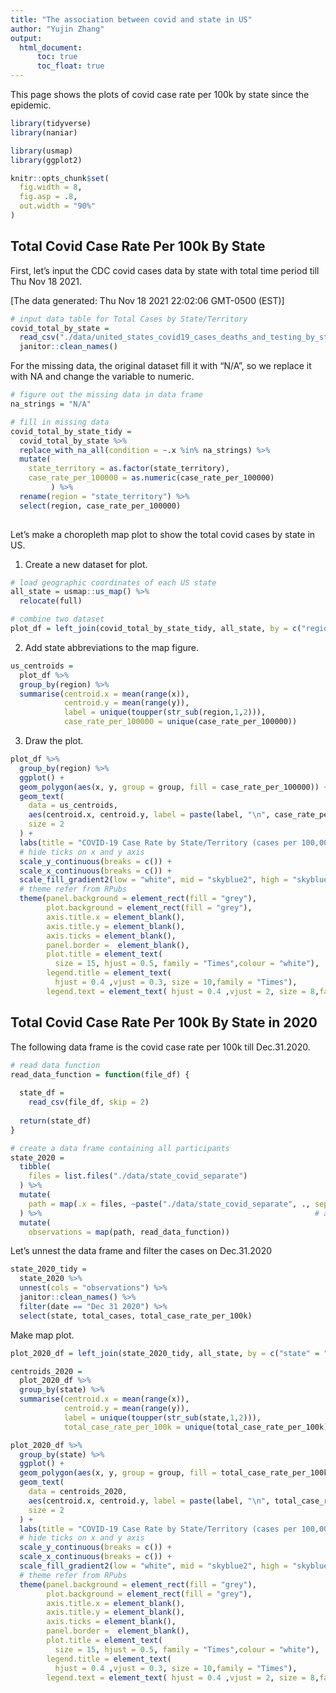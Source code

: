 ```yaml
---
title: "The association between covid and state in US"
author: "Yujin Zhang"
output: 
  html_document:
      toc: true
      toc_float: true
---
```


This page shows the plots of covid case rate per 100k by state since the epidemic.

```r
library(tidyverse)
library(naniar)

library(usmap)
library(ggplot2)

knitr::opts_chunk$set(
  fig.width = 8,
  fig.asp = .8,
  out.width = "90%"
)
```

## Total Covid Case Rate Per 100k By State

First, let's input the CDC covid cases data by state with total time period till Thu Nov 18 2021.

[The data generated: Thu Nov 18 2021 22:02:06 GMT-0500 (EST)]

```r
# input data table for Total Cases by State/Territory
covid_total_by_state = 
  read_csv("./data/united_states_covid19_cases_deaths_and_testing_by_state.csv", skip = 2) %>% 
  janitor::clean_names()
```

For the missing data, the original dataset fill it with "N/A", so we replace it with NA and change the variable to numeric.

```r
# figure out the missing data in data frame
na_strings = "N/A"

# fill in missing data
covid_total_by_state_tidy =
  covid_total_by_state %>% 
  replace_with_na_all(condition = ~.x %in% na_strings) %>% 
  mutate(
    state_territory = as.factor(state_territory),
    case_rate_per_100000 = as.numeric(case_rate_per_100000)
         ) %>% 
  rename(region = "state_territory") %>% 
  select(region, case_rate_per_100000)
  
```

Let's make a choropleth map plot to show the total covid cases by state in US.

1. Create a new dataset for plot.

```r
# load geographic coordinates of each US state
all_state = usmap::us_map() %>% 
  relocate(full)

# combine two dataset
plot_df = left_join(covid_total_by_state_tidy, all_state, by = c("region" = "full"))
```

2. Add state abbreviations to the map figure.

```r
us_centroids = 
  plot_df %>% 
  group_by(region) %>% 
  summarise(centroid.x = mean(range(x)), 
            centroid.y = mean(range(y)),
            label = unique(toupper(str_sub(region,1,2))),
            case_rate_per_100000 = unique(case_rate_per_100000))

```

3. Draw the plot.

```r
plot_df %>% 
  group_by(region) %>% 
  ggplot() +
  geom_polygon(aes(x, y, group = group, fill = case_rate_per_100000)) +
  geom_text(
    data = us_centroids, 
    aes(centroid.x, centroid.y, label = paste(label, "\n", case_rate_per_100000)),
    size = 2
  ) +
  labs(title = "COVID-19 Case Rate by State/Territory (cases per 100,000)", fill = "Cases Rate Per 100,000") +
  # hide ticks on x and y axis
  scale_y_continuous(breaks = c()) + 
  scale_x_continuous(breaks = c()) +
  scale_fill_gradient2(low = "white", mid = "skyblue2", high = "skyblue4", midpoint = 10000) +
  # theme refer from RPubs
  theme(panel.background = element_rect(fill = "grey"),
        plot.background = element_rect(fill = "grey"),
        axis.title.x = element_blank(),
        axis.title.y = element_blank(),
        axis.ticks = element_blank(),
        panel.border =  element_blank(),
        plot.title = element_text(
          size = 15, hjust = 0.5, family = "Times",colour = "white"),
        legend.title = element_text(
          hjust = 0.4 ,vjust = 0.3, size = 10,family = "Times"),
        legend.text = element_text( hjust = 0.4 ,vjust = 2, size = 8,family = "Times"))


```

## Total Covid Case Rate Per 100k By State in 2020

The following data frame is the covid case rate per 100k till Dec.31.2020.

```r
# read data function
read_data_function = function(file_df) {
  
  state_df = 
    read_csv(file_df, skip = 2)
  
  return(state_df)
}

# create a data frame containing all participants
state_2020 =
  tibble(
    files = list.files("./data/state_covid_separate")
  ) %>% 
  mutate(
    path = map(.x = files, ~paste("./data/state_covid_separate", ., sep = "/"))
  ) %>%                                                             # add path
  mutate(
    observations = map(path, read_data_function))
```

Let's unnest the data frame and filter the cases on Dec.31.2020

```r
state_2020_tidy =
  state_2020 %>% 
  unnest(cols = "observations") %>% 
  janitor::clean_names() %>% 
  filter(date == "Dec 31 2020") %>%
  select(state, total_cases, total_case_rate_per_100k)
```

Make map plot.

```r
plot_2020_df = left_join(state_2020_tidy, all_state, by = c("state" = "full"))

centroids_2020 = 
  plot_2020_df %>% 
  group_by(state) %>% 
  summarise(centroid.x = mean(range(x)), 
            centroid.y = mean(range(y)),
            label = unique(toupper(str_sub(state,1,2))),
            total_case_rate_per_100k = unique(total_case_rate_per_100k))
```


```r
plot_2020_df %>% 
  group_by(state) %>% 
  ggplot() +
  geom_polygon(aes(x, y, group = group, fill = total_case_rate_per_100k)) +
  geom_text(
    data = centroids_2020, 
    aes(centroid.x, centroid.y, label = paste(label, "\n", total_case_rate_per_100k)),
    size = 2
  ) +
  labs(title = "COVID-19 Case Rate by State/Territory (cases per 100,000) 2020", fill = "Cases Rate Per 100,000") +
  # hide ticks on x and y axis
  scale_y_continuous(breaks = c()) + 
  scale_x_continuous(breaks = c()) +
  scale_fill_gradient2(low = "white", mid = "skyblue2", high = "skyblue4", midpoint = 6000) +
  # theme refer from RPubs
  theme(panel.background = element_rect(fill = "grey"),
        plot.background = element_rect(fill = "grey"),
        axis.title.x = element_blank(),
        axis.title.y = element_blank(),
        axis.ticks = element_blank(),
        panel.border =  element_blank(),
        plot.title = element_text(
          size = 15, hjust = 0.5, family = "Times",colour = "white"),
        legend.title = element_text(
          hjust = 0.4 ,vjust = 0.3, size = 10,family = "Times"),
        legend.text = element_text( hjust = 0.4 ,vjust = 2, size = 8,family = "Times"))

```

